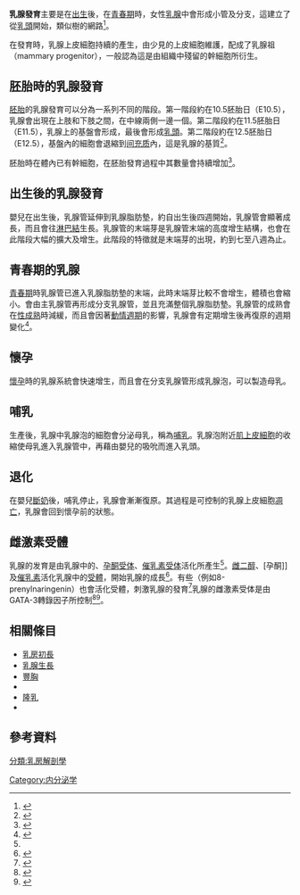 <!--'''乳腺发育'''是少數[[上皮組織|上皮組織]]侵入{{link-en|基質 (動物組織)|stroma (animal tissue)|基質}}的過程。-->'''乳腺發育'''主要是在[[出生|出生]]後，在[[青春期|青春期]]時，女性[[乳腺|乳腺]]中會形成小管及分支，這建立了從[[乳頭|乳頭]]開始，類似樹的網路<ref>{{cite journal|last=Sekhri|first=KK|title=Studies of mouse mammary glands. I. Cytomorphology of the normal mammary gland|url=https://archive.org/details/sim_journal-of-the-national-cancer-institute_1967-09_39_3/page/459|journal=J Natl Cancer Inst.|date=Sep 1967|volume=39|issue=3|pages=459–90|pmid=6053715|first2=DR|last3=Deome|first3=KB|last2=Pitelka}}</ref>。

在發育時，乳腺上皮細胞持續的產生，由少見的上皮細胞維護，配成了乳腺祖（mammary progenitor），一般認為這是由組織中殘留的幹細胞所衍生{{Citation needed|date=January 2014}}。

==胚胎時的乳腺發育==
[[胚胎|胚胎]]的乳腺發育可以分為一系列不同的階段。第一階段約在10.5胚胎日（E10.5），乳腺會出現在上肢和下肢之間，在中線兩側一邊一個。第二階段約在11.5胚胎日（E11.5），乳腺上的基盤會形成，最後會形成[[乳頭|乳頭]]。第二階段約在12.5胚胎日（E12.5），基盤內的細胞會退縮到[[间充质|间充质]]內，這是乳腺的基質<ref>{{cite journal|last=Hens|first=JR|author2=Wysolmerski JJ|title=Key stages of mammary gland development: molecular mechanisms involved in the formation of the embryonic mammary gland|journal=Breast Cancer Res.|date=10 Aug 2005|volume=7|issue=5|pages=220–4|pmid=16168142|doi=10.1186/bcr1306|pmc=1242158}}</ref>。

胚胎時在體內已有幹細胞，在胚胎發育過程中其數量會持續增加<ref>{{cite journal|last=Makarem|first=M|author2=Eaves C|title=Stem Cells and the Developing Mammary Gland|journal=J Mammary Gland Biol Neoplasia.|date=Apr 2013|doi=10.1007/s10911-013-9284-6|volume=18|issue=2|pages=209–19|pmid=23624881}}</ref>。

==出生後的乳腺發育==
嬰兒在出生後，乳腺管延伸到乳腺脂肪墊，約自出生後四週開始，乳腺管會顯著成長，而且會往[[淋巴結|淋巴結]]生長。乳腺管的末端芽是乳腺管末端的高度增生結構，也會在此階段大幅的擴大及增生。此階段的特徵就是末端芽的出現，約到七至八週為止。

==青春期的乳腺==
[[青春期|青春期]]時乳腺管已進入乳腺脂肪墊的末端，此時末端芽比較不會增生，體積也會縮小。會由主乳腺管再形成分支乳腺管，並且充滿整個乳腺脂肪墊。乳腺管的成熟會在[[性成熟|性成熟]]時減緩，而且會因著[[動情週期|動情週期]]的影響，乳腺會有定期增生後再復原的週期變化<ref>{{cite journal|last=Daniel|first=CW|author2=Smith, GH|title=The mammary gland: a model for development|journal=Journal of Mammary Gland Biology and Neoplasia|date=January 1999|volume=4|issue=1|pages=3–8|pmid=10219902|doi=10.1023/A:1018796301609}}</ref>。

==懷孕==
[[懷孕|懷孕]]時的乳腺系統會快速增生，而且會在分支乳腺管形成乳腺泡，可以製造母乳。

==哺乳==
生產後，乳腺中乳腺泡的細胞會分泌母乳，稱為[[哺乳|哺乳]]。乳腺泡附近[[肌上皮細胞|肌上皮細胞]]的收縮使母乳進入乳腺管中，再藉由嬰兒的吸吮而進入乳頭。

==退化==
在嬰兒[[斷奶|斷奶]]後，哺乳停止，乳腺會漸漸復原。其過程是可控制的乳腺上皮細胞[[細胞凋亡|凋亡]]，乳腺會回到懷孕前的狀態。

==雌激素受體==
乳腺的发育是由乳腺中的{{link-en|雌激素受体|estrogen receptor alpha}}、[[孕酮受体|孕酮受体]]、[[催乳素受体|催乳素受体]]活化所產生<ref name="gland activation"/>。[[雌二醇|雌二醇]]、[孕酮]]及[[催乳素|催乳素]]活化乳腺中的[[受體_(生物化學)|受體]]，開始乳腺的成長<ref name="gland activation">{{Cite journal|title=Hormone Action in the Mammary Gland|author=Brisken; Malley|doi=10.1101/cshperspect.a003178|publisher=Cold Spring Harb Perspect Biol|date=December 2, 2010|pmc=2982168|volume=2|issue=12|pages=a003178|journal=Cold Spring Harbor Perspectives in Biology|pmid=20739412}}</ref>。有些{{link-en|植物性雌激素|phytoestrogen}}（例如8-prenylnaringenin）也會活化受體，刺激乳腺的發育<ref name="study">{{Cite journal|title=In vivo estrogenic comparisons of Trifolium pratense (red clover) Humulus lupulus (hops), and the pure compounds isoxanthohumol and 8-prenylnaringenin.||pmc=2574795|year=2008|last1=Overk|first1=CR|last2=Guo|first2=J|last3=Chadwick|first3=LR|last4=Lantvit|first4=DD|last5=Minassi|first5=A|last6=Appendino|first6=G|last7=Chen|first7=SN|last8=Lankin|first8=DC|last9=Farnsworth|first9=NR|last10=Pauli|first10=GF|last11=Van Breemen|first11=RB|last12=Bolton|first12=JL|volume=176|issue=1|pages=30–39|doi=10.1016/j.cbi.2008.06.005|journal=Chemico-biological interactions|pmid=18619951}}</ref>乳腺的雌激素受体是由GATA-3轉錄因子所控制<ref>{{cite journal|last=Asselin-Labat|first=ML|author2=Sutherland, KD; Barker, H; Thomas, R; Shackleton, M; Forrest, NC; Hartley, L; Robb, L; Grosveld, FG; van der Wees, J; Lindeman, GJ; Visvader, JE|title=Gata-3 is an essential regulator of mammary-gland morphogenesis and luminal-cell differentiation|journal=Nature Cell Biology|date=Feb 2007|volume=9|issue=2|pages=201–9|pmid=17187062|doi=10.1038/ncb1530}}</ref><ref>{{cite journal|last=Kouros-Mehr|first=Hosein|author2=Slorach, EM |author3=Sternlicht, MD |author4= Werb, Z |title=GATA-3 maintains the differentiation of the luminal cell fate in the mammary gland.|journal=Cell|date=Dec 1, 2006|volume=127|issue=5|pages=1041–55|pmid=17129787|doi=10.1016/j.cell.2006.09.048 |pmc=2646406}}</ref>。

==相關條目==
* [[乳房初長|乳房初長]]
* [[乳腺生長|乳腺生長]]
* [[豐胸|豐胸]]
* {{le|荷爾蒙豐胸|Hormonal breast enhancement}}
* [[隆乳|隆乳]]
* {{le|月經前水瀦留|Premenstrual water retention}}

==參考資料==
{{reflist}}

{{生殖生理学}}

[[分類:乳房解剖學|分類:乳房解剖學]]

[[Category:内分泌学|Category:内分泌学]]